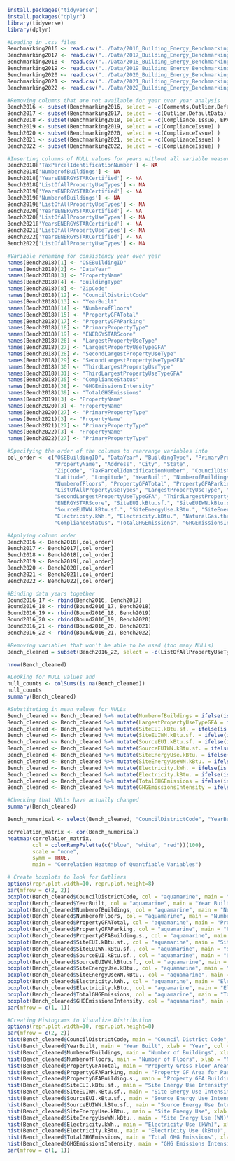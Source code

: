 ```r
install.packages("tidyverse")
install.packages("dplyr")
library(tidyverse)
library(dplyr)
```


```r
#Loading in .csv files
Benchmarking2016 <- read.csv("../Data/2016_Building_Energy_Benchmarking.csv", header = TRUE)
Benchmarking2017 <- read.csv("../Data/2017_Building_Energy_Benchmarking.csv", header = TRUE)
Benchmarking2018 <- read.csv("../Data/2018_Building_Energy_Benchmarking.csv", header = TRUE)
Benchmarking2019 <- read.csv("../Data/2019_Building_Energy_Benchmarking.csv", header = TRUE)
Benchmarking2020 <- read.csv("../Data/2020_Building_Energy_Benchmarking.csv", header = TRUE)
Benchmarking2021 <- read.csv("../Data/2021_Building_Energy_Benchmarking.csv", header = TRUE)
Benchmarking2022 <- read.csv("../Data/2022_Building_Energy_Benchmarking.csv", header = TRUE)
```

```r
#Removing columns that are not available for year over year analysis
Bench2016 <- subset(Benchmarking2016, select = -c(Comments,Outlier,DefaultData) )
Bench2017 <- subset(Benchmarking2017, select = -c(Outlier,DefaultData) )
Bench2018 <- subset(Benchmarking2018, select = -c(Compliance.Issue, EPA.Building.Sub.Type.Name) )
Bench2019 <- subset(Benchmarking2019, select = -c(ComplianceIssue) )
Bench2020 <- subset(Benchmarking2020, select = -c(ComplianceIssue) )
Bench2021 <- subset(Benchmarking2021, select = -c(ComplianceIssue) )
Bench2022 <- subset(Benchmarking2022, select = -c(ComplianceIssue) )
```

```r
#Inserting columns of NULL values for years without all variable measurements
Bench2018['TaxParcelIdentificationNumber'] <- NA
Bench2018['NumberofBuildings'] <- NA
Bench2018['YearsENERGYSTARCertified'] <- NA
Bench2018['ListOfAllPropertyUseTypes'] <- NA
Bench2019['YearsENERGYSTARCertified'] <- NA
Bench2019['NumberofBuildings'] <- NA
Bench2019['ListOfAllPropertyUseTypes'] <- NA
Bench2020['YearsENERGYSTARCertified'] <- NA
Bench2020['ListOfAllPropertyUseTypes'] <- NA
Bench2021['YearsENERGYSTARCertified'] <- NA
Bench2021['ListOfAllPropertyUseTypes'] <- NA
Bench2022['YearsENERGYSTARCertified'] <- NA
Bench2022['ListOfAllPropertyUseTypes'] <- NA

```

```r
#Variable renaming for consistency year over year
names(Bench2018)[1] <- "OSEBuildingID"
names(Bench2018)[2] <- "DataYear"
names(Bench2018)[3] <- "PropertyName"
names(Bench2018)[4] <- "BuildingType"
names(Bench2018)[8] <- "ZipCode"
names(Bench2018)[12] <- "CouncilDistrictCode"
names(Bench2018)[13] <- "YearBuilt"
names(Bench2018)[14] <- "NumberofFloors"
names(Bench2018)[15] <- "PropertyGFATotal"
names(Bench2018)[17] <- "PropertyGFAParking"
names(Bench2018)[18] <- "PrimaryPropertyType"
names(Bench2018)[19] <- "ENERGYSTARScore"
names(Bench2018)[26] <- "LargestPropertyUseType"
names(Bench2018)[27] <- "LargestPropertyUseTypeGFA"
names(Bench2018)[28] <- "SecondLargestPropertyUseType"
names(Bench2018)[29] <- "SecondLargestPropertyUseTypeGFA"
names(Bench2018)[30] <- "ThirdLargestPropertyUseType"
names(Bench2018)[31] <- "ThirdLargestPropertyUseTypeGFA"
names(Bench2018)[35] <- "ComplianceStatus"
names(Bench2018)[38] <- "GHGEmissionsIntensity"
names(Bench2018)[39] <- "TotalGHGEmissions"
names(Bench2019)[3] <- "PropertyName"
names(Bench2020)[3] <- "PropertyName"
names(Bench2020)[27] <- "PrimaryPropertyType"
names(Bench2021)[3] <- "PropertyName"
names(Bench2021)[27] <- "PrimaryPropertyType"
names(Bench2022)[3] <- "PropertyName"
names(Bench2022)[27] <- "PrimaryPropertyType"
```

```r
#Specifying the order of the columns to rearrange variables into
col_order <- c("OSEBuildingID", "DataYear", "BuildingType", "PrimaryPropertyType",
               "PropertyName", "Address", "City", "State",
               "ZipCode", "TaxParcelIdentificationNumber", "CouncilDistrictCode", "Neighborhood",
               "Latitude", "Longitude", "YearBuilt", "NumberofBuildings",
               "NumberofFloors", "PropertyGFATotal", "PropertyGFAParking", "PropertyGFABuilding.s.",
               "ListOfAllPropertyUseTypes", "LargestPropertyUseType", "LargestPropertyUseTypeGFA", "SecondLargestPropertyUseType",
               "SecondLargestPropertyUseTypeGFA", "ThirdLargestPropertyUseType", "ThirdLargestPropertyUseTypeGFA", "YearsENERGYSTARCertified",
               "ENERGYSTARScore", "SiteEUI.kBtu.sf.", "SiteEUIWN.kBtu.sf.", "SourceEUI.kBtu.sf.",
               "SourceEUIWN.kBtu.sf.", "SiteEnergyUse.kBtu.", "SiteEnergyUseWN.kBtu.", "SteamUse.kBtu.",
               "Electricity.kWh.", "Electricity.kBtu.", "NaturalGas.therms.", "NaturalGas.kBtu.",
               "ComplianceStatus", "TotalGHGEmissions", "GHGEmissionsIntensity")
```

```r
#Applying column order
Bench2016 <- Bench2016[,col_order]
Bench2017 <- Bench2017[,col_order]
Bench2018 <- Bench2018[,col_order]
Bench2019 <- Bench2019[,col_order]
Bench2020 <- Bench2020[,col_order]
Bench2021 <- Bench2021[,col_order]
Bench2022 <- Bench2022[,col_order]
```

```r
#Binding data years together
Bound2016_17 <- rbind(Bench2016, Bench2017)
Bound2016_18 <- rbind(Bound2016_17, Bench2018)
Bound2016_19 <- rbind(Bound2016_18, Bench2019)
Bound2016_20 <- rbind(Bound2016_19, Bench2020)
Bound2016_21 <- rbind(Bound2016_20, Bench2021)
Bench2016_22 <- rbind(Bound2016_21, Bench2022)
```


```r
#Removing variables that won't be able to be used (too many NULLs)
Bench_cleaned = subset(Bench2016_22, select = -c(ListOfAllPropertyUseTypes, SecondLargestPropertyUseType, SecondLargestPropertyUseTypeGFA, ThirdLargestPropertyUseType, ThirdLargestPropertyUseTypeGFA, YearsENERGYSTARCertified, ENERGYSTARScore, SteamUse.kBtu., NaturalGas.therms., NaturalGas.kBtu.) )

```

```r
nrow(Bench_cleaned)
```


```r
#Looking for NULL values and 
null_counts <- colSums(is.na(Bench_cleaned))
null_counts
summary(Bench_cleaned)
```

```r
#Substituting in mean values for NULLs
Bench_cleaned <- Bench_cleaned %>% mutate(NumberofBuildings = ifelse(is.na(NumberofBuildings), 1.122, NumberofBuildings))
Bench_cleaned <- Bench_cleaned %>% mutate(LargestPropertyUseTypeGFA = ifelse(is.na(LargestPropertyUseTypeGFA), 82861, LargestPropertyUseTypeGFA))
Bench_cleaned <- Bench_cleaned %>% mutate(SiteEUI.kBtu.sf. = ifelse(is.na(SiteEUI.kBtu.sf.), 53.61, SiteEUI.kBtu.sf.))
Bench_cleaned <- Bench_cleaned %>% mutate(SiteEUIWN.kBtu.sf. = ifelse(is.na(SiteEUIWN.kBtu.sf.), 54.20, SiteEUIWN.kBtu.sf.))
Bench_cleaned <- Bench_cleaned %>% mutate(SourceEUI.kBtu.sf. = ifelse(is.na(SourceEUI.kBtu.sf.), 125.1, SourceEUI.kBtu.sf.))
Bench_cleaned <- Bench_cleaned %>% mutate(SourceEUIWN.kBtu.sf. = ifelse(is.na(SourceEUIWN.kBtu.sf.), 125.9, SourceEUIWN.kBtu.sf.))
Bench_cleaned <- Bench_cleaned %>% mutate(SiteEnergyUse.kBtu. = ifelse(is.na(SiteEnergyUse.kBtu.), 5589121, SiteEnergyUse.kBtu.))
Bench_cleaned <- Bench_cleaned %>% mutate(SiteEnergyUseWN.kBtu. = ifelse(is.na(SiteEnergyUseWN.kBtu.), 5434499, SiteEnergyUseWN.kBtu.))
Bench_cleaned <- Bench_cleaned %>% mutate(Electricity.kWh. = ifelse(is.na(Electricity.kWh.), 1065563, Electricity.kWh.))
Bench_cleaned <- Bench_cleaned %>% mutate(Electricity.kBtu. = ifelse(is.na(Electricity.kBtu.), 3635701, Electricity.kBtu.))
Bench_cleaned <- Bench_cleaned %>% mutate(TotalGHGEmissions = ifelse(is.na(TotalGHGEmissions), 120.06, TotalGHGEmissions))
Bench_cleaned <- Bench_cleaned %>% mutate(GHGEmissionsIntensity = ifelse(is.na(GHGEmissionsIntensity), 1.111, GHGEmissionsIntensity))
```

```r
#Checking that NULLs have actually changed
summary(Bench_cleaned)
```

```r
Bench_numerical <- select(Bench_cleaned, "CouncilDistrictCode", "YearBuilt", "NumberofBuildings", "NumberofFloors", "PropertyGFATotal", "PropertyGFAParking", "PropertyGFABuilding.s.", "SiteEUI.kBtu.sf.", "SiteEUIWN.kBtu.sf.", "SourceEUI.kBtu.sf.", "SourceEUIWN.kBtu.sf.", "SiteEnergyUse.kBtu.", "SiteEnergyUseWN.kBtu.", "Electricity.kWh.", "Electricity.kBtu.", "TotalGHGEmissions", "GHGEmissionsIntensity")
```

```r
correlation_matrix <- cor(Bench_numerical)
heatmap(correlation_matrix,
        col = colorRampPalette(c("blue", "white", "red"))(100),
        scale = "none",
        symm = TRUE,
        main = "Correlation Heatmap of Quantfiable Variables")
```

```r
# Create boxplots to look for Outliers
options(repr.plot.width=10, repr.plot.height=8)
par(mfrow = c(2, 2))
boxplot(Bench_cleaned$CouncilDistrictCode, col = "aquamarine", main = "Council District Code")
boxplot(Bench_cleaned$YearBuilt, col = "aquamarine", main = "Year Built")
boxplot(Bench_cleaned$NumberofBuildings, col = "aquamarine", main = "Number of Buildings")
boxplot(Bench_cleaned$NumberofFloors, col = "aquamarine", main = "Number of Floors")
boxplot(Bench_cleaned$PropertyGFATotal, col = "aquamarine", main = "Property Gross Floor Area")
boxplot(Bench_cleaned$PropertyGFAParking, col = "aquamarine", main = "Property GF Area for Parking")
boxplot(Bench_cleaned$PropertyGFABuilding.s., col = "aquamarine", main = "Property GFA Building")
boxplot(Bench_cleaned$SiteEUI.kBtu.sf., col = "aquamarine", main = "Site Energy Use Intensity")
boxplot(Bench_cleaned$SiteEUIWN.kBtu.sf., col = "aquamarine", main = "Site Energy Use Intensity (WN)")
boxplot(Bench_cleaned$SourceEUI.kBtu.sf., col = "aquamarine", main = "Source Energy Use Intensity")
boxplot(Bench_cleaned$SourceEUIWN.kBtu.sf., col = "aquamarine", main = "Source Energy Use Intensity (WN)")
boxplot(Bench_cleaned$SiteEnergyUse.kBtu., col = "aquamarine", main = "Site Energy Use")
boxplot(Bench_cleaned$SiteEnergyUseWN.kBtu., col = "aquamarine", main = "Site Energy Use (WN)")
boxplot(Bench_cleaned$Electricity.kWh., col = "aquamarine", main = "Electricity Use (kWh)")
boxplot(Bench_cleaned$Electricity.kBtu., col = "aquamarine", main = "Electricity Use (kBtu)")
boxplot(Bench_cleaned$TotalGHGEmissions, col = "aquamarine", main = "Total GHG Emissions")
boxplot(Bench_cleaned$GHGEmissionsIntensity, col = "aquamarine", main = "GHG Emissions Intensity")
par(mfrow = c(1, 1))
```


```r
#Creating Histograms to Visualize Distribution
options(repr.plot.width=10, repr.plot.height=8)
par(mfrow = c(2, 2))
hist(Bench_cleaned$CouncilDistrictCode, main = "Council District Code", xlab = "District Code", col = "aquamarine")
hist(Bench_cleaned$YearBuilt, main = "Year Built", xlab = "Year", col = "aquamarine")
hist(Bench_cleaned$NumberofBuildings, main = "Number of Buildings", xlab = "Number of Buildings", col = "aquamarine")
hist(Bench_cleaned$NumberofFloors, main = "Number of Floors", xlab = "Number of Floors", col = "aquamarine")
hist(Bench_cleaned$PropertyGFATotal, main = "Property Gross Floor Area", xlab = "Area", col = "aquamarine")
hist(Bench_cleaned$PropertyGFAParking, main = "Property GF Area for Parking", xlab = "Area", col = "aquamarine")
hist(Bench_cleaned$PropertyGFABuilding.s., main = "Property GFA Building", xlab = "Area", col = "aquamarine")
hist(Bench_cleaned$SiteEUI.kBtu.sf., main = "Site Energy Use Intensity", xlab = "Intensity (kBtu/sf)", col = "aquamarine")
hist(Bench_cleaned$SiteEUIWN.kBtu.sf., main = "Site Energy Use Intensity (WN)", xlab = "Intensity (kBtu/sf)", col = "aquamarine")
hist(Bench_cleaned$SourceEUI.kBtu.sf., main = "Source Energy Use Intensity", xlab = "Intensity (kBtu/sf)", col = "aquamarine")
hist(Bench_cleaned$SourceEUIWN.kBtu.sf., main = "Source Energy Use Intensity (WN)", xlab = "Intensity (kBtu/sf)", col = "aquamarine")
hist(Bench_cleaned$SiteEnergyUse.kBtu., main = "Site Energy Use", xlab = "Energy Use (kBtu)", col = "aquamarine")
hist(Bench_cleaned$SiteEnergyUseWN.kBtu., main = "Site Energy Use (WN)", xlab = "Energy Use (kBtu)", col = "aquamarine")
hist(Bench_cleaned$Electricity.kWh., main = "Electricity Use (kWh)", xlab = "Electricity Use (kWh)", col = "aquamarine")
hist(Bench_cleaned$Electricity.kBtu., main = "Electricity Use (kBtu)", xlab = "Electricity Use (kBtu)", col = "aquamarine")
hist(Bench_cleaned$TotalGHGEmissions, main = "Total GHG Emissions", xlab = "GHG Emissions", col = "aquamarine")
hist(Bench_cleaned$GHGEmissionsIntensity, main = "GHG Emissions Intensity", xlab = "Intensity", col = "aquamarine")
par(mfrow = c(1, 1))
```

